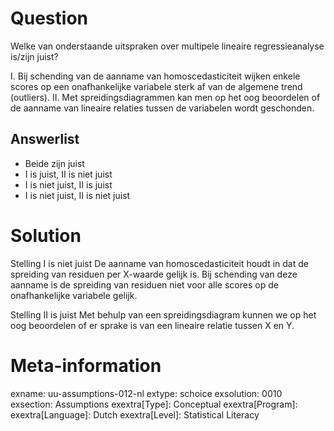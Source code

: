 

Question
========
Welke van onderstaande uitspraken over multipele lineaire regressieanalyse is/zijn juist?

I. Bij schending van de aanname van homoscedasticiteit wijken enkele scores op een onafhankelijke variabele sterk af van de algemene trend (outliers).
II. Met spreidingsdiagrammen kan men op het oog beoordelen of de aanname van lineaire relaties tussen de variabelen wordt geschonden.

Answerlist
----------
* Beide zijn juist
* I is juist, II is niet juist
* I is niet juist, II is juist
* I is niet juist, II is niet juist


Solution
========
Stelling I is niet juist
De aanname van homoscedasticiteit houdt in dat de spreiding van residuen per X-waarde gelijk is. Bij schending van deze aanname is de spreiding van residuen niet voor alle scores op de onafhankelijke variabele gelijk.

Stelling II is juist
Met behulp van een spreidingsdiagram kunnen we op het oog beoordelen of er sprake is van een lineaire relatie tussen X en Y.


Meta-information
================
exname: uu-assumptions-012-nl
extype: schoice
exsolution: 0010
exsection: Assumptions
exextra[Type]: Conceptual
exextra[Program]: 
exextra[Language]: Dutch
exextra[Level]: Statistical Literacy